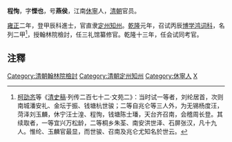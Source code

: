 '''程恂'''，字'''慄也'''，号'''燕侯'''，江南[[休寧|休寧]]人，[[清朝|清朝]]官员。

[[雍正|雍正]]二年，登甲辰科進士，官直隶[[定州直隸州|定州]][[知州|知州]]。[[乾隆|乾隆]]元年，召试丙辰[[博学鸿词科|博学鸿词科]]，名列二甲<ref>[[柯劭忞|柯劭忞]]等《[[清史稿|清史稿]]·列传二百七十二·文苑二》：当时试一等者，刘纶居首，次则南城潘安礼、金坛于振、钱塘杭世骏；二等自兆仑等三人外，为无锡杨度汪，菏泽刘玉麟，休宁汪士湟、程恂，钱塘陈士璠，天台齐召南，会稽周长登。其续取者，一等宜兴万松龄，二等桐乡朱荃、南安洪世泽、石屏张汉，凡十九人。惟纶、玉麟官最显，而世骏、召南及兆仑尤知名於世云。</ref>，授翰林院檢討，任三礼馆纂修官。乾隆十三年，任会试同考官。

==注釋==
{{reflist}}

{{清朝三禮館職官}}
{{雍正二年甲辰科殿試金榜}}
{{乾隆元年丙辰科博學宏詞}}
{{清朝官员小作品}}
{{DEFAULTSORT:Cheng程}}
[[Category:清朝翰林院檢討|Category:清朝翰林院檢討]]
[[Category:清朝定州知州|Category:清朝定州知州]]
[[Category:休寧人|Category:休寧人]]
[[Category:程姓|X]]